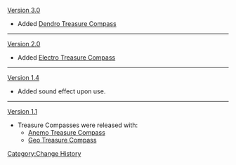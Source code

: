 [[Version 3.0]]
* Added [[Dendro Treasure Compass]]
----
[[Version 2.0]]
* Added [[Electro Treasure Compass]]
----
[[Version 1.4]]
* Added sound effect upon use.
----
[[Version 1.1]]
* Treasure Compasses were released with:
** [[Anemo Treasure Compass]]
** [[Geo Treasure Compass]]
<noinclude>[[Category:Change History]]</noinclude>